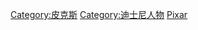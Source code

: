 {{noteTA
|G1=Pixar}}

[[Category:皮克斯|Category:皮克斯]]
[[Category:迪士尼人物|Category:迪士尼人物]]
[[Category:美國各公司人物|Pixar]]
